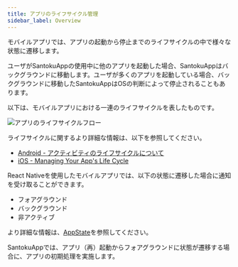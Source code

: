 ```yaml
---
title: アプリのライフサイクル管理
sidebar_label: Overview
---
```


モバイルアプリでは、アプリの起動から停止までのライフサイクルの中で様々な状態に遷移します。

ユーザがSantokuAppの使用中に他のアプリを起動した場合、SantokuAppはバックグラウンドに移動します。ユーザが多くのアプリを起動している場合、バックグラウンドに移動したSantokuAppはOSの判断によって停止されることもあります。

以下は、モバイルアプリにおける一連のライフサイクルを表したものです。

![アプリのライフサイクルフロー](app-life-cycle-flow.drawio.png)

<!--
TODO: 少なくとも、フローに出てくる状態の説明が必要だと思う。例えば、バックグラウンドと一時停止は何が違うのか。アクティブと非アクティブは何が違うのか。
      そもそも、フローに記載している状態の表現方法も変えたほうがいいかも。。。
-->

ライフサイクルに関するより詳細な情報は、以下を参照してください。

- [Android - アクティビティのライフサイクルについて](https://developer.android.com/guide/components/activities/activity-lifecycle?hl=ja)
- [iOS - Managing Your App's Life Cycle](https://developer.apple.com/documentation/uikit/app_and_environment/managing_your_app_s_life_cycle?language=objc)

React Nativeを使用したモバイルアプリでは、以下の状態に遷移した場合に通知を受け取ることができます。

- フォアグラウンド
- バックグラウンド
- 非アクティブ

<!--
TODO: React Nativeで管理しているアプリライフサイクルが、どうゆうユースケースの場合にその状態に変わるのかとかを整理した方がいいかも。
      例えば、アプリがフォアグラウンドの状態で、画面を回転したらどの状態に変わるのか。画面をオフにしたらどの状態に変わるのか。などなど
-->

より詳細な情報は、[AppState](https://reactnative.dev/docs/0.64/appstate#app-states)を参照してください。

SantokuAppでは、アプリ（再）起動からフォアグラウンドに状態が遷移する場合に、アプリの初期処理を実施します。
